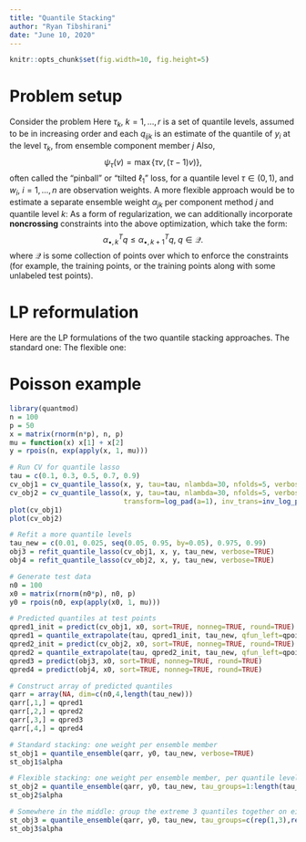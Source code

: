 ```yaml
---
title: "Quantile Stacking"
author: "Ryan Tibshirani"
date: "June 10, 2020"
---
```


```r
knitr::opts_chunk$set(fig.width=10, fig.height=5)
```

$$
\newcommand{\argmin}{\mathop{\mathrm{argmin}}}
\newcommand{\argmax}{\mathop{\mathrm{argmax}}}
\newcommand{\minimize}{\mathop{\mathrm{minimize}}}
\newcommand{\st}{\mathop{\mathrm{subject\,\,to}}}
$$

Problem setup
===

Consider the problem
\begin{alignat*}{2}
&\minimize_\alpha \quad && 
\sum_{k=1}^r \sum_{i=1}^n w_i \psi_{\tau_k} \bigg(y_i - \sum_{j=1}^p \alpha_j q_{ijk} \bigg) \\
&\st && \sum_{j=1}^p \alpha_j = 1, \; \alpha_j \geq 0.
\end{alignat*}
Here $\tau_k$, $k=1,\ldots,r$ is a set of quantile levels, assumed to be in increasing order and each $q_{ijk}$ is an estimate of the quantile of $y_i$ at the level $\tau_k$, from ensemble component member $j$ Also, 
$$
\psi_\tau(v) = \max\{\tau v, (\tau-1) v)\},
$$
often called the "pinball" or "tilted $\ell_1$" loss, for a quantile level $\tau \in (0,1)$, and $w_i$, $i=1,\ldots,n$ are observation weights. A more flexible approach would be to estimate a separate ensemble weight $\alpha_{jk}$ per component method $j$ and quantile level $k$: 
\begin{alignat*}{2}
&\minimize_\alpha \quad && 
\sum_{k=1}^r \sum_{i=1}^n w_i \psi_{\tau_k} \bigg(y_i - \sum_{j=1}^p \alpha_{jk} q_{ijk} \bigg) \\
&\st && \sum_{j=1}^p \alpha_{jk} = 1, \; \alpha_{jk} \geq 0.
\end{alignat*}
As a form of regularization, we can additionally incorporate **noncrossing** constraints into the above optimization, which take the form:
$$
\alpha_{\bullet,k}^T q \leq \alpha_{\bullet,k+1}^T q, \; q \in \mathcal{Q}.
$$
where $\mathcal{Q}$ is some collection of points over which to enforce the constraints (for example, the training points, or the training points along with some unlabeled test points). 

LP reformulation
===

Here are the LP formulations of the two quantile stacking approaches. The standard one: 
\begin{alignat*}{2}
&\minimize_{\alpha,u} \quad && \sum_{i=1}^n w_i \sum_{k=1}^r u_{ik} \\
&\st \quad && u_{ik} \geq \tau_k \bigg(y_i - \sum_{j=1}^p \alpha_j q_{ijk}\bigg), \\ 
&&& u_{ik} \geq (\tau_k-1)\bigg(y_i - \sum_{j=1}^p \alpha_j q_{ijk}\bigg), \\
&&& \sum_{j=1}^p \alpha_j = 1 \; \alpha_j \geq 0.
\end{alignat*}
The flexible one: 
\begin{alignat*}{2}
&\minimize_{\alpha,u} \quad && \sum_{i=1}^n w_i \sum_{k=1}^r u_{ik} \\
&\st \quad && u_{ik} \geq \tau_k \bigg(y_i - \sum_{j=1}^p \alpha_{jk} q_{ijk}\bigg), \\ 
&&& u_{ik} \geq (\tau_k-1)\bigg(y_i - \sum_{j=1}^p \alpha_{jk} q_{ijk}\bigg), \\
&&& \sum_{j=1}^p \alpha_{jk} = 1 \; \alpha_{jk} \geq 0, \\
&&& \alpha_{\bullet,k}^T q \leq \alpha_{\bullet,k+1}^T q, \; q \in \mathcal{Q}.
\end{alignat*}

Poisson example
===

```r
library(quantmod)
n = 100
p = 50
x = matrix(rnorm(n*p), n, p)
mu = function(x) x[1] + x[2]
y = rpois(n, exp(apply(x, 1, mu)))

# Run CV for quantile lasso
tau = c(0.1, 0.3, 0.5, 0.7, 0.9)
cv_obj1 = cv_quantile_lasso(x, y, tau=tau, nlambda=30, nfolds=5, verbose=TRUE, sort=TRUE)
cv_obj2 = cv_quantile_lasso(x, y, tau=tau, nlambda=30, nfolds=5, verbose=TRUE, sort=TRUE,
                            transform=log_pad(a=1), inv_trans=inv_log_pad(a=1), jitter=unif_jitter()) 
plot(cv_obj1)
plot(cv_obj2)

# Refit a more quantile levels
tau_new = c(0.01, 0.025, seq(0.05, 0.95, by=0.05), 0.975, 0.99) 
obj3 = refit_quantile_lasso(cv_obj1, x, y, tau_new, verbose=TRUE)
obj4 = refit_quantile_lasso(cv_obj2, x, y, tau_new, verbose=TRUE)

# Generate test data 
n0 = 100
x0 = matrix(rnorm(n0*p), n0, p)
y0 = rpois(n0, exp(apply(x0, 1, mu)))

# Predicted quantiles at test points 
qpred1_init = predict(cv_obj1, x0, sort=TRUE, nonneg=TRUE, round=TRUE)
qpred1 = quantile_extrapolate(tau, qpred1_init, tau_new, qfun_left=qpois, qfun_right=qpois, nonneg=TRUE, round=TRUE)
qpred2_init = predict(cv_obj2, x0, sort=TRUE, nonneg=TRUE, round=TRUE)
qpred2 = quantile_extrapolate(tau, qpred2_init, tau_new, qfun_left=qpois, qfun_right=qpois, nonneg=TRUE, round=TRUE)
qpred3 = predict(obj3, x0, sort=TRUE, nonneg=TRUE, round=TRUE)
qpred4 = predict(obj4, x0, sort=TRUE, nonneg=TRUE, round=TRUE)

# Construct array of predicted quantiles
qarr = array(NA, dim=c(n0,4,length(tau_new)))
qarr[,1,] = qpred1
qarr[,2,] = qpred2
qarr[,3,] = qpred3
qarr[,4,] = qpred4

# Standard stacking: one weight per ensemble member
st_obj1 = quantile_ensemble(qarr, y0, tau_new, verbose=TRUE)
st_obj1$alpha

# Flexible stacking: one weight per ensemble member, per quantile level
st_obj2 = quantile_ensemble(qarr, y0, tau_new, tau_groups=1:length(tau_new), verbose=TRUE)
st_obj2$alpha

# Somewhere in the middle: group the extreme 3 quantiles together on either tail, and the middle 
st_obj3 = quantile_ensemble(qarr, y0, tau_new, tau_groups=c(rep(1,3),rep(2,17),rep(3,3)), verbose=TRUE)
st_obj3$alpha
```